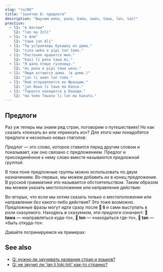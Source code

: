 ```yaml
---
slug: "ru/08"
title: "занятие 8: предлоги"
description: "Выучим weka, pana, kama, awen, tawa, lon, tan!"
practice:
  - l1: "в Англии"
    l2: "lon ma Inli"
  - l1: "к Али"
    l2: "tawa jan Ali"
  - l1: "Ты устраняешь букашку из дома."
    l2: "sina weka e pipi tan tomo."
  - l1: "Растения нравятся мне."
    l2: "kasi li pona tawa mi."
  - l1: "Я дала птице гусеницу."
    l2: "mi pana e pipi tawa waso."
  - l1: "Люди остаются дома. (в доме.)"
    l2: "jan li awen lon tomo."
  - l1: "Ной отправляется во Францию."
    l2: "jan Nowa li tawa ma Kanse."
  - l1: "Торонто находится в Канаде."
    l2: "ma tomo Towano li lon ma Kanata."
---
```



## Предлоги

Раз уж теперь мы знаем ряд стран, поговорим о путешествиях! Но как сказать «поехать в» или «приехать из»? Для этого нам понадобятся предлоги и несколько новых глаголов:

<List>
  <Word sl="weka" m="избавиться, уйти; отсутствующий, прочь" />
  <Word sl="pana" m="давать, класть" />
  <Word sl="kama" m="приходить, прибывать" />
  <Word sl="awen" m="оставаться, защищать" />
  <Word sl="tawa" m="к (кому-то, чему-то)" />
  <Word sl="lon" m="в, на (чём-то)" />
  <Word sl="tan" m="из, от, по причине (кого-то, чего-то)" />
</List>

_Предлог_ — это слово, которое ставится перед другим словом и показывает, как оно связано с предложением. Предлог и присоединённое к нему слово вместе называются _предложной группой_:

<List>
  <Word sl="tawa soweli" m="к животному" />
  <Word sl="lon ma" m="на земле, в стране" />
  <Word sl="tan tomo" m="из дома" />
</List>

В токи поне предложные группы можно использовать по двум назначениям. Во-первых, мы можем добавить их в конец предложения. В русской грамматике это называется обстоятельством. Таким образом мы можем указать местоположение или направление действия:

<List>
  <Sentence sl="mi pana e waso tawa kasi." m="Я посадил птицу на дерево." />
  <Sentence sl="waso li awen lon kasi." m="Птица остаётся на дереве." />
  <Sentence
    sl="sina weka e waso tan kasi."
    m="Ты убрала птицу с дерева."
  />
</List>

Во-вторых, что если мы хотим сказать _только_ о местоположении или направлении _без_ какого-либо действия? Это тоже возможно. Предложные фразы могут идти сразу после **󱤧 li** и сами выступать в роли сказуемого. Находясь в сказуемом, эти предлоги означают: **󱥩 tawa** — «направляться куда-то», **󱤬 lon** — «находиться где-то», **󱥧 tan** — «быть откуда-то»:

<List>
  <Sentence sl="jan Ema li tawa ma Nijon." m="Эмма едет в Японию." />
  <Sentence sl="jan Nina li lon ma Lusi." m="Нина находится в России." />
  <Sentence sl="jan Mili li tan ma Kanse." m="Милли из Франции." />
</List>

Давайте потренируемся на примерах:

<List>
  <Sentence
    sl="mi tawa ma kasi."
    m="Я иду в растительную местность.<br />(Может быть лес, луг, подобное зелёное место.)"
  />
  <Sentence
    sl="sona li weka tan mi."
    m="Знание ушло от меня.<br />(Я забыла.)"
  />
  <Sentence
    sl="soweli suwi li pona tawa mi."
    m="Милые животные — это хорошо мне.<br />(Мне нравятся милые животные.)"
  />
  <Sentence sl="jan Nowa li toki tawa jan Ema." m="Ной говорит Эмме." />
  <Sentence
    sl="jan li toki Tosi lon ma Tosi."
    m="Люди говорят по-немецки в Германии."
  />
</List>

<Practice exercises={frontmatter.practice} />

## See also
* [Q: нужно ли заучивать названия стран и языков?](/ru/languages-countries/)
* [Q: не звучит ли 'jan li toki Inli' как-то странно?](/ru/named-verbs/)
